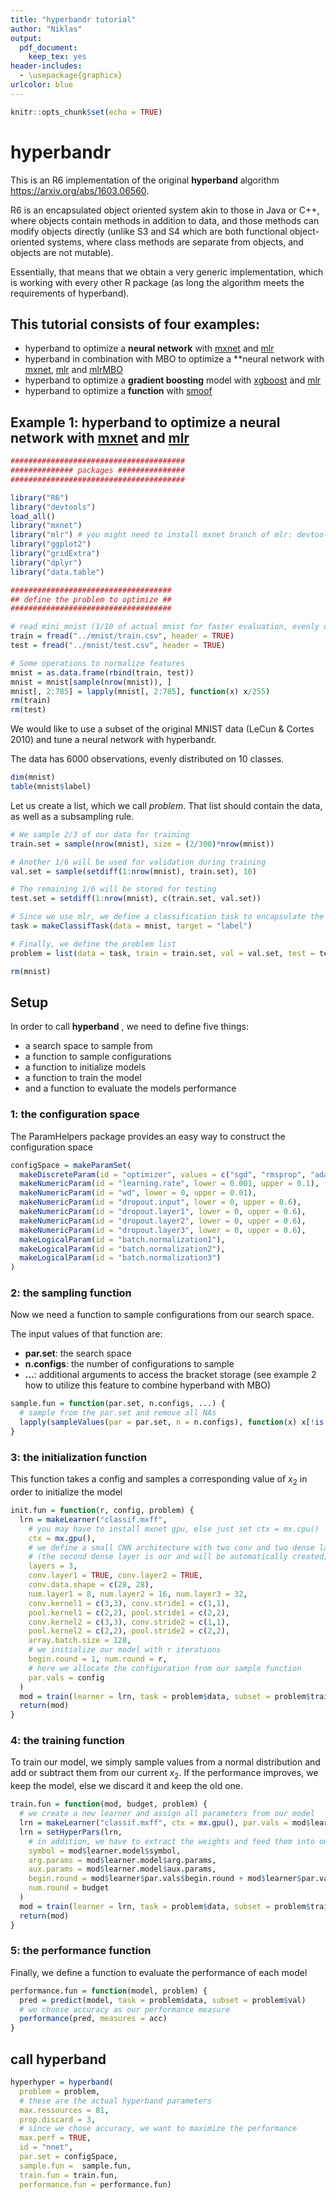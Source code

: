 ```yaml
---
title: "hyperbandr tutorial"
author: "Niklas"
output: 
  pdf_document: 
    keep_tex: yes
header-includes:
  - \usepackage{graphicx}
urlcolor: blue
---
```


```r
knitr::opts_chunk$set(echo = TRUE)
```

# hyperbandr

This is an R6 implementation of the original **hyperband** algorithm  <https://arxiv.org/abs/1603.06560>.

R6 is an encapsulated object oriented system akin to those in Java or C++, where objects contain methods in addition to data, and those methods can modify objects directly (unlike S3 and S4 which are both functional object-oriented systems, where class methods are separate from objects, and objects are not mutable).

Essentially, that means that we obtain a very generic implementation, which is working with every other R package (as long the algorithm meets the requirements of hyperband).

## This tutorial consists of four examples:

* hyperband to optimize a **neural network** with [mxnet](https://github.com/apache/incubator-mxnet/tree/master/R-package) and [mlr](https://github.com/mlr-org/mlr)
* hyperband in combination with MBO to optimize a **neural network with [mxnet](https://github.com/apache/incubator-mxnet/tree/master/R-package), [mlr](https://github.com/mlr-org/mlr) and [mlrMBO](https://github.com/mlr-org/mlrMBO)
* hyperband to optimize a **gradient boosting** model with [xgboost](https://github.com/dmlc/xgboost/tree/master/R-package) and [mlr](https://github.com/mlr-org/mlr)
* hyperband to optimize a **function** with [smoof](https://github.com/jakobbossek/smoof)

\newpage
## Example 1: hyperband to optimize a **neural network** with [mxnet](https://github.com/apache/incubator-mxnet/tree/master/R-package) and [mlr](https://github.com/mlr-org/mlr)

```r
#######################################
############## packages ###############
#######################################

library("R6")
library("devtools")
load_all()
library("mxnet")
library("mlr") # you might need to install mxnet branch of mlr: devtools::install_github("mlr-org/mlr", ref = "mxnet")
library("ggplot2")
library("gridExtra")
library("dplyr")
library("data.table")

####################################
## define the problem to optimize ##
####################################

# read mini_mnist (1/10 of actual mnist for faster evaluation, evenly distributed classes)
train = fread("../mnist/train.csv", header = TRUE)
test = fread("../mnist/test.csv", header = TRUE)

# Some operations to normalize features
mnist = as.data.frame(rbind(train, test))
mnist = mnist[sample(nrow(mnist)), ]
mnist[, 2:785] = lapply(mnist[, 2:785], function(x) x/255)
rm(train)
rm(test)
```

We would like to use a subset of the original MNIST data (LeCun & Cortes 2010) and tune a 
neural network with hyperbandr.

The data has 6000 observations, evenly distributed on 10 classes.

```r
dim(mnist)
table(mnist$label)
```

Let us create a list, which we call *problem*. 
That list should contain the data, as well as a subsampling rule. 

```r
# We sample 2/3 of our data for training
train.set = sample(nrow(mnist), size = (2/300)*nrow(mnist))

# Another 1/6 will be used for validation during training
val.set = sample(setdiff(1:nrow(mnist), train.set), 10)

# The remaining 1/6 will be stored for testing
test.set = setdiff(1:nrow(mnist), c(train.set, val.set))

# Since we use mlr, we define a classification task to encapsulate the data
task = makeClassifTask(data = mnist, target = "label")

# Finally, we define the problem list
problem = list(data = task, train = train.set, val = val.set, test = test.set)
```

```r
rm(mnist)
```

## Setup

In order to call **hyperband** , we need to define five things:

* a search space to sample from
* a function to sample configurations 
* a function to initialize models
* a function to train the model 
* and a function to evaluate the models performance

### 1: the configuration space

The ParamHelpers package provides an easy way to construct the configuration space

```r
configSpace = makeParamSet(
  makeDiscreteParam(id = "optimizer", values = c("sgd", "rmsprop", "adam", "adagrad")),
  makeNumericParam(id = "learning.rate", lower = 0.001, upper = 0.1),
  makeNumericParam(id = "wd", lower = 0, upper = 0.01),
  makeNumericParam(id = "dropout.input", lower = 0, upper = 0.6),
  makeNumericParam(id = "dropout.layer1", lower = 0, upper = 0.6),
  makeNumericParam(id = "dropout.layer2", lower = 0, upper = 0.6),
  makeNumericParam(id = "dropout.layer3", lower = 0, upper = 0.6),
  makeLogicalParam(id = "batch.normalization1"),
  makeLogicalParam(id = "batch.normalization2"),
  makeLogicalParam(id = "batch.normalization3")
)
```

### 2: the sampling function

Now we need a function to sample configurations from our search space.

The input values of that function are:

* **par.set**: the search space
* **n.configs**: the number of configurations to sample
* **...**: additional arguments to access the bracket storage (see example 2 how to utilize this feature to combine hyperband with MBO)

```r
sample.fun = function(par.set, n.configs, ...) {
  # sample from the par.set and remove all NAs
  lapply(sampleValues(par = par.set, n = n.configs), function(x) x[!is.na(x)])
}
```

### 3: the initialization function

This function takes a config and samples a corresponding value of $x_2$ in order to initialize the model

```r
init.fun = function(r, config, problem) {
  lrn = makeLearner("classif.mxff",
    # you may have to install mxnet gpu, else just set ctx = mx.cpu()
    ctx = mx.gpu(),
    # we define a small CNN architecture with two conv and two dense layers
    # (the second dense layer is our and will be automatically created)
    layers = 3, 
    conv.layer1 = TRUE, conv.layer2 = TRUE,
    conv.data.shape = c(28, 28),
    num.layer1 = 8, num.layer2 = 16, num.layer3 = 32,
    conv.kernel1 = c(3,3), conv.stride1 = c(1,1), 
    pool.kernel1 = c(2,2), pool.stride1 = c(2,2),
    conv.kernel2 = c(3,3), conv.stride2 = c(1,1), 
    pool.kernel2 = c(2,2), pool.stride2 = c(2,2),           
    array.batch.size = 128,
    # we initialize our model with r iterations
    begin.round = 1, num.round = r,
    # here we allocate the configuration from our sample function
    par.vals = config
  )
  mod = train(learner = lrn, task = problem$data, subset = problem$train)
  return(mod)
}
```

### 4: the training function

To train our model, we simply sample values from a normal distribution and add or subtract them from our current $x_2$.
If the performance improves, we keep the model, else we discard it and keep the old one.

```r
train.fun = function(mod, budget, problem) {
  # we create a new learner and assign all parameters from our model
  lrn = makeLearner("classif.mxff", ctx = mx.gpu(), par.vals = mod$learner$par.vals)
  lrn = setHyperPars(lrn,
    # in addition, we have to extract the weights and feed them into our new model 
    symbol = mod$learner.model$symbol,
    arg.params = mod$learner.model$arg.params,
    aux.params = mod$learner.model$aux.params,
    begin.round = mod$learner$par.vals$begin.round + mod$learner$par.vals$num.round,
    num.round = budget
  )
  mod = train(learner = lrn, task = problem$data, subset = problem$train)
  return(mod)
}
```

### 5: the performance function

Finally, we define a function to evaluate the performance of each model

```r
performance.fun = function(model, problem) {
  pred = predict(model, task = problem$data, subset = problem$val)
  # we choose accuracy as our performance measure
  performance(pred, measures = acc)
}
```

## call hyperband

```r
hyperhyper = hyperband(
  problem = problem,
  # these are the actual hyperband parameters
  max.ressources = 81, 
  prop.discard = 3,
  # since we chose accuracy, we want to maximize the performance
  max.perf = TRUE,
  id = "nnet", 
  par.set = configSpace, 
  sample.fun =  sample.fun,
  train.fun = train.fun, 
  performance.fun = performance.fun)
```



```r


```



```r


```



